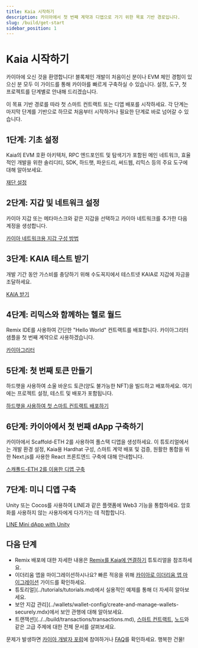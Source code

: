 ```yaml
---
title: Kaia 시작하기
description: 카이아에서 첫 번째 계약과 디앱으로 가기 위한 목표 기반 경로입니다.
slug: /build/get-start
sidebar_position: 1
---
```



# Kaia 시작하기

카이아에 오신 것을 환영합니다! 블록체인 개발이 처음이신 분이나 EVM 체인 경험이 있으신 분 모두 이 가이드를 통해 카이아를 빠르게 구축하실 수 있습니다. 설정, 도구, 첫 프로젝트를 단계별로 안내해 드리겠습니다.

이 목표 기반 경로를 따라 첫 스마트 컨트랙트 또는 디앱 배포를 시작하세요. 각 단계는 마지막 단계를 기반으로 하므로 처음부터 시작하거나 필요한 단계로 바로 넘어갈 수 있습니다.

<GetStartedCards />

<h2 id="step-1-foundation-setup">1단계: 기초 설정</h2>

Kaia의 EVM 호환 아키텍처, RPC 엔드포인트 및 탐색기가 포함된 메인 네트워크, 효율적인 개발을 위한 솔리디티, SDK, 하드햇, 파운드리, 써드웹, 리믹스 등의 주요 도구에 대해 알아보세요.

[재단 설정](../get-started/foundation-setup.md)

<h2 id="step-2-set-up-wallet--network">2단계: 지갑 및 네트워크 설정</h2>

카이아 지갑 또는 메타마스크와 같은 지갑을 선택하고 카이아 네트워크를 추가한 다음 계정을 생성합니다.

[카이아 네트워크용 지갑 구성 방법](../wallets/wallet-config/configure-wallet-for-kaia-networks.mdx)

<h2 id="step-3-get-test-kaia">3단계: KAIA 테스트 받기</h2>

개발 기간 동안 가스비를 충당하기 위해 수도꼭지에서 테스트넷 KAIA로 지갑에 자금을 조달하세요.

[KAIA 받기](../get-started/getting-kaia.md)

<h2 id="step-4-hello-world-with-remix">4단계: 리믹스와 함께하는 헬로 월드</h2>

Remix IDE를 사용하여 간단한 "Hello World" 컨트랙트를 배포합니다. 카이아그리터 샘플을 첫 번째 계약으로 사용하겠습니다.

[카이아그리터](../get-started/kaiagreeter.mdx)

<h2 id="step-5-create-your-first-token">5단계: 첫 번째 토큰 만들기</h2>

하드햇을 사용하여 소울 바운드 토큰(양도 불가능한 NFT)을 빌드하고 배포하세요. 여기에는 프로젝트 설정, 테스트 및 배포가 포함됩니다.

[하드햇을 사용하여 첫 스마트 컨트랙트 배포하기](../get-started/hardhat.md)

<h2 id="step-6-build-your-first-dapp-on-kaia">6단계: 카이아에서 첫 번째 dApp 구축하기</h2>

카이아에서 Scaffold-ETH 2를 사용하여 풀스택 디앱을 생성하세요. 이 튜토리얼에서는 개발 환경 설정, Kaia용 Hardhat 구성, 스마트 계약 배포 및 검증, 원활한 통합을 위한 Next.js를 사용한 React 프론트엔드 구축에 대해 안내합니다.

[스캐폴드-ETH 2를 이용한 디앱 구축](../get-started/scaffold-eth.mdx)

<h2 id="step-7-build-a-mini-dapp">7단계: 미니 디앱 구축</h2>

Unity 또는 Cocos를 사용하여 LINE과 같은 플랫폼에 Web3 기능을 통합하세요. 암호화를 사용하지 않는 사용자에게 다가가는 데 적합합니다.

[LINE Mini dApp with Unity](../../minidapps/minidapps.md)

<h2 id="next-steps">다음 단계</h2>

* Remix 배포에 대한 자세한 내용은 [Remix를 Kaia에 연결하기](../tutorials/connecting-remix.md) 튜토리얼을 참조하세요.
* 이더리움 앱을 마이그레이션하시나요? 빠른 적응을 위해 [카이아로 이더리움 앱 마이그레이션](../tutorials/migrating-ethereum-app-to-kaia.mdx) 가이드를 확인하세요.
* 튜토리얼](../tutorials/tutorials.md)에서 실용적인 예제를 통해 더 자세히 알아보세요.
* 보안 지갑 관리](../wallets/wallet-config/create-and-manage-wallets-securely.mdx)에서 보안 관행에 대해 알아보세요.
* 트랜잭션](../../build/transactions/transactions.md), [스마트 컨트랙트](../smart-contracts/smart-contracts.md), [노드](../../nodes/nodes.md)와 같은 고급 주제에 대한 전체 문서를 살펴보세요.

문제가 발생하면 [카이아 개발자 포럼](https://devforum.kaia.io/)에 참여하거나 [FAQ](../../misc/faq.md)를 확인하세요. 행복한 건물!
